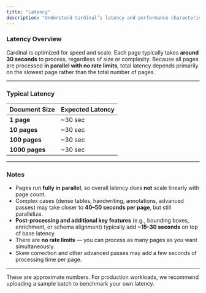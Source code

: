 ```yaml
---
title: "Latency"
description: "Understand Cardinal’s latency and performance characteristics."
---
```


### Latency Overview

Cardinal is optimized for speed and scale. Each page typically takes **around 30 seconds** to process, regardless of size or complexity. Because all pages are processed **in parallel with no rate limits**, total latency depends primarily on the slowest page rather than the total number of pages.

---

### Typical Latency

| Document Size | Expected Latency |
|---------------|------------------|
| **1 page**    | ~30 sec          |
| **10 pages**  | ~30 sec          |
| **100 pages** | ~30 sec          |
| **1000 pages**| ~30 sec          |

---

### Notes

- Pages run **fully in parallel**, so overall latency does **not** scale linearly with page count.  
- Complex cases (dense tables, handwriting, annotations, advanced passes) may take closer to **40–50 seconds per page**, but still parallelize.  
- **Post-processing and additional key features** (e.g., bounding boxes, enrichment, or schema alignment) typically add **~15–30 seconds** on top of base latency.  
- There are **no rate limits** — you can process as many pages as you want simultaneously.  
- Skew correction and other advanced passes may add a few seconds of processing time per page.  

---

<Note>
These are approximate numbers. For production workloads, we recommend uploading a sample batch to benchmark your own latency.
</Note>
